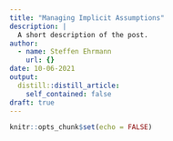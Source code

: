 ```yaml
---
title: "Managing Implicit Assumptions"
description: |
  A short description of the post.
author:
  - name: Steffen Ehrmann
    url: {}
date: 10-06-2021
output:
  distill::distill_article:
    self_contained: false
draft: true
---
```



```r
knitr::opts_chunk$set(echo = FALSE)
```




